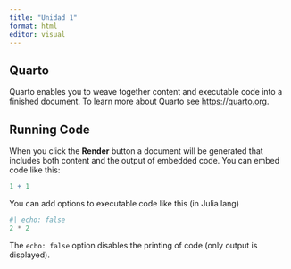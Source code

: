 ```yaml
---
title: "Unidad 1"
format: html
editor: visual
---
```


## Quarto {#quarto}

Quarto enables you to weave together content and executable code into a finished document. To learn more about Quarto see <https://quarto.org>.

## Running Code {#running-code}

When you click the **Render** button a document will be generated that includes both content and the output of embedded code. You can embed code like this:

```r
1 + 1
```

You can add options to executable code like this (in Julia lang)

```julia
#| echo: false
2 * 2
```

The `echo: false` option disables the printing of code (only output is displayed).
